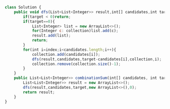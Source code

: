 ```js
class Solution {
    public void dfs(List<List<Integer>> result,int[] candidates,int target,ArrayList<Integer> collection,int index){
        if(target < 0)return;   
        if(target==0){
            List<Integer> list = new ArrayList<>();
            for(Integer c: collection)list.add(c);
            result.add(list);
            return;
        }
        for(int i=index;i<candidates.length;i++){
            collection.add(candidates[i]);
            dfs(result,candidates,target-candidates[i],collection,i);
            collection.remove(collection.size()-1);
        }
    }
    public List<List<Integer>> combinationSum(int[] candidates, int target) {
        List<List<Integer>> result = new ArrayList<>();
        dfs(result,candidates,target,new ArrayList<>(),0);
        return result;
    }
}

```